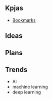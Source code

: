 == Kpjas ==

* [[file://home/kpjas/down/mybookmarks.html|Bookmarks]]


== Ideas ==



== Plans ==


== Trends ==
* AI
* machine learning
* deep learning
